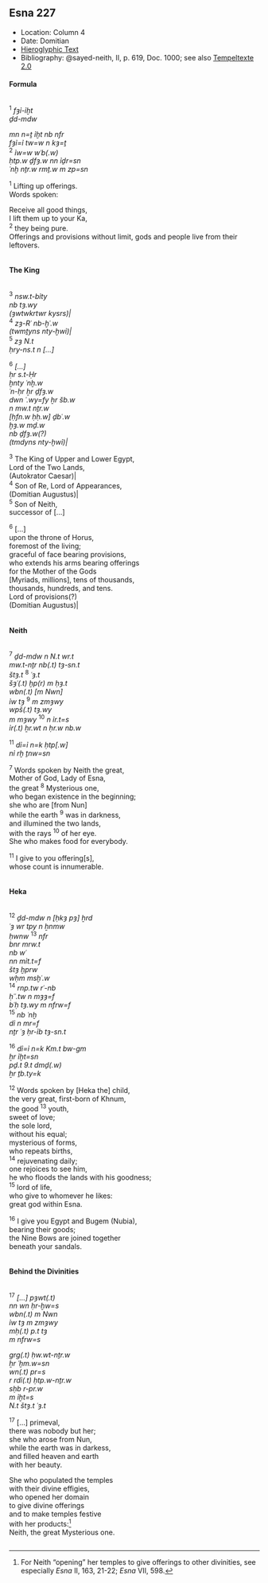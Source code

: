 ## Esna 227 {-}  
  
<style>  
  
  .col2 {  
    columns: 2 320px;         /* number of columns and width in pixels*/  
    -webkit-columns: 2 320px; /* chrome, safari */  
    -moz-columns: 2 320px;    /* firefox */  
    -webkit-column-break-inside: avoid;  
    -page-break-inside: avoid;  
    -break-inside: avoid;  
  }  
  
</style>  

- Location: Column 4
- Date: Domitian 
- [Hieroglyphic Text](https://www.ifao.egnet.net/uploads/publications/enligne/Temples-Esna003.pdf#page=125){target="_blank"}  
- Bibliography: @sayed-neith, II, p. 619, Doc. 1000; see also [Tempeltexte 2.0](http://www.tempeltexte.uni-tuebingen.de/portal/#/text-detail/963){target="_blank"}

#### Formula {-}

<div class="col2">  

^1^ *fȝỉ-ỉḫt*  
*ḏd-mdw*  
   
*mn n=ṯ ỉḫt nb nfr*  
*fȝỉ=ỉ tw=w n kȝ=ṯ*  
^2^ *ỉw=w wʿb(.w)*  
*ḥtp.w ḏfȝ.w nn ỉḏr=sn*  
*ʿnḫ nṯr.w rmṯ.w m zp=sn*  
   
^1^ Lifting up offerings.  
Words spoken:  
  
Receive all good things,  
I lift them up to your Ka,  
^2^ they being pure.  
Offerings and provisions without limit, 
gods and people live from their leftovers.

</div>

#### The King {-}

<div class="col2">  

^3^ *nsw.t-bỉty*  
*nb tȝ.wy*  
*(ȝwtwkrtwr kysrs)|*  
^4^ *zȝ-Rʿ nb-ḫʿ.w*  
*(twmṯyns nty-ḫwỉ)|*  
^5^ *zȝ N.t*  
*ḥry-ns.t n [...]*  
    
^6^ *[...]*  
*ḥr s.t-Ḥr*   
*ḫnty ʿnḫ.w*  
*ʿn-ḥr ẖr ḏfȝ.w*  
*dwn ʿ.wy=fy ẖr šb.w*  
*n mw.t nṯr.w*  
*[ḥfn.w ḥḥ.w] ḏbʿ.w*  
*ḫȝ.w mḏ.w*  
*nb ḏfȝ.w(?)*  
*(tmdyns nty-ḫwỉ)|*  
  
^3^ The King of Upper and Lower Egypt,  
Lord of the Two Lands,  
(Autokrator Caesar)|  
^4^ Son of Re, Lord of Appearances,  
(Domitian Augustus)|  
^5^ Son of Neith,  
successor of [...]  
  
^6^ [...]  
upon the throne of Horus,  
foremost of the living;  
graceful of face bearing provisions,  
who extends his arms bearing offerings  
for the Mother of the Gods  
[Myriads, millions], tens of thousands,  
thousands, hundreds, and tens.  
Lord of provisions(?)  
(Domitian Augustus)|

</div>

#### Neith {-}

<div class="col2">  

^7^ *ḏd-mdw n N.t wr.t*  
*mw.t-nṯr nb(.t) tȝ-sn.t*  
*štȝ.t* ^8^ *ʿȝ.t*  
*šȝʿ(.t) ḫp(r) m ḥȝ.t *  
*wbn(.t) [m Nwn] *  
*ỉw tȝ* ^9^ *m zmȝwy*  
*wpš(.t) tȝ.wy*  
*m mȝwy* ^10^ *n ỉr.t=s*  
*ỉr(.t) ẖr.wt n ḥr.w nb.w*  
   
^11^ *dỉ=ỉ n=k ḥtp[.w]*  
*nỉ rḫ ṯnw=sn*  
  
^7^ Words spoken by Neith the great,  
Mother of God, Lady of Esna,  
the great ^8^ Mysterious one,  
who began existence in the beginning;  
she who are [from Nun]  
while the earth ^9^ was in darkness,  
and illumined the two lands,  
with the rays ^10^ of her eye.  
She who makes food for everybody.  
  
^11^ I give to you offering[s],  
whose count is innumerable.

</div>

#### Heka {-}

<div class="col2">  

^12^ *ḏd-mdw n [ḥkȝ pȝ] ẖrd*  
*ʿȝ wr tpy n ẖnmw*  
*ḥwnw* ^13^ *nfr*  
*bnr mrw.t*  
*nb wʿ *  
*nn mỉt.t=f*  
*štȝ ḫprw*  
*wḥm msḫʿ.w*  
^14^ *rnp.tw rʿ-nb*  
*ḥʿʿ.tw n mȝȝ=f*  
*bʿḥ tȝ.wy m nfrw=f*  
^15^ *nb ʿnḫ*  
*dỉ n mr=f*  
*nṯr ʿȝ ḥr-ỉb tȝ-sn.t*  
   
^16^ *dỉ=ỉ n=k Km.t bw-gm*  
*ẖr ỉḫt=sn*  
*pḏ.t 9.t dmḏ(.w) *  
*ẖr ṯb.ty=k*  
  
^12^ Words spoken by [Heka the] child,  
the very great, first-born of Khnum,  
the good ^13^ youth,  
sweet of love;  
the sole lord,  
without his equal;  
mysterious of forms,  
who repeats births,  
^14^ rejuvenating daily;  
one rejoices to see him,  
he who floods the lands with his goodness;  
^15^ lord of life,  
who give to whomever he likes:  
great god within Esna.  
    
^16^ I give you Egypt and Bugem (Nubia),  
bearing their goods;  
the Nine Bows are joined together  
beneath your sandals.  
  
</div>

#### Behind the Divinities {-}

<div class="col2">  

^17^ *[...] pȝwt(.t)*  
*nn wn ḥr-ḫw=s*  
*wbn(.t) m Nwn*  
*ỉw tȝ m zmȝwy*  
*mḥ(.t) p.t tȝ *  
*m nfrw=s*  
  
*grg(.t) ḥw.wt-nṯr.w*  
*ẖr ʿḫm.w=sn*  
*wn(.t) pr=s*  
*r rdỉ(.t) ḥtp.w-nṯr.w*  
*sḥb r-pr.w *  
*m ỉḫt=s*  
*N.t štȝ.t ʿȝ.t*  
  
^17^ [...] primeval,  
there was nobody but her;  
she who arose from Nun,  
while the earth was in darkess,  
and filled heaven and earth  
with her beauty.  
  
She who populated the temples  
with their divine effigies,  
who opened her domain  
to give divine offerings  
and to make temples festive  
with her products:[^fn-227-1]  
Neith, the great Mysterious one.

</div> 

[^fn-227-1]: For Neith "opening" her temples to give offerings to other divinities, see especially *Esna* II, 163, 21-22; *Esna* VII, 598.